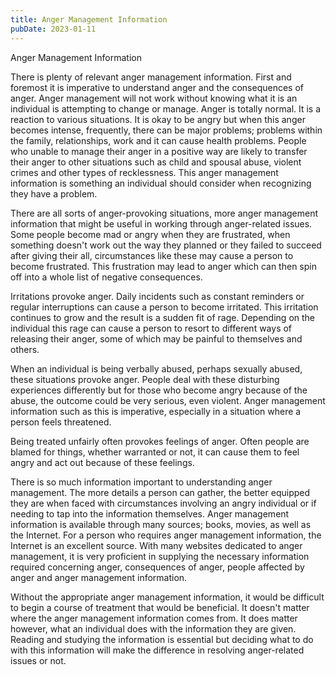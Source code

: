 ```yaml
---
title: Anger Management Information
pubDate: 2023-01-11
---
```


Anger Management Information

There is plenty of relevant anger management information. First and foremost it is imperative to understand anger and the consequences of anger. Anger management will not work without knowing what it is an individual is attempting to change or manage. Anger is totally normal. It is a reaction to various situations. It is okay to be angry but when this anger becomes intense, frequently, there can be major problems; problems within the family, relationships, work and it can cause health problems. People who unable to manage their anger in a positive way are likely to transfer their anger to other situations such as child and spousal abuse, violent crimes and other types of recklessness. This anger management information is something an individual should consider when recognizing they have a problem.

There are all sorts of anger-provoking situations, more anger management information that might be useful in working through anger-related issues. Some people become mad or angry when they are frustrated, when something doesn't work out the way they planned or they failed to succeed after giving their all, circumstances like these may cause a person to become frustrated. This frustration may lead to anger which can then spin off into a whole list of negative consequences.

Irritations provoke anger. Daily incidents such as constant reminders or regular interruptions can cause a person to become irritated. This irritation continues to grow and the result is a sudden fit of rage. Depending on the individual this rage can cause a person to resort to different ways of releasing their anger, some of which may be painful to themselves and others.

When an individual is being verbally abused, perhaps sexually abused, these situations provoke anger. People deal with these disturbing experiences differently but for those who become angry because of the abuse, the outcome could be very serious, even violent. Anger management information such as this is imperative, especially in a situation where a person feels threatened.

Being treated unfairly often provokes feelings of anger. Often people are blamed for things, whether warranted or not, it can cause them to feel angry and act out because of these feelings. 

There is so much information important to understanding anger management. The more details a person can gather, the better equipped they are when faced with circumstances involving an angry individual or if needing to tap into the information themselves. Anger management information is available through many sources; books, movies, as well as the Internet. For a person who requires anger management information, the Internet is an excellent source. With many websites dedicated to anger management, it is very proficient in supplying the necessary information required concerning anger, consequences of anger, people affected by anger and anger management information. 

Without the appropriate anger management information, it would be difficult to begin a course of treatment that would be beneficial. It doesn't matter where the anger management information comes from. It does matter however, what an individual does with the information they are given. Reading and studying the information is essential but deciding what to do with this information will make the difference in resolving anger-related issues or not.